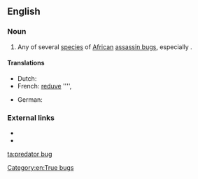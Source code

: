 ==English==
{{rfi|en}}
{{wikipedia/test|missing=true}}
{{wikispecies|Platymeris rhadamanthus}}

===Noun===
{{en-noun|head=[[predator]] [[bug]]}}

# Any of several [[species]] of [[African]] [[assassin bug]]s, especially {{taxlink|Platymeris rhadamanthus|species|noshow=1}}.

====Translations====
{{trans-top|species}}
* Dutch: {{t|nl|roofwants|m}}
* French: [[reduve]] '''', {{t|fr|punaise assassin}}
{{trans-mid}}
* German: {{t|de|Raubwanze}}
{{trans-bottom}}

===External links===
* {{pedia|Platymeris}}
* {{specieslite|Platymeris}}

[[Category:en:True bugs]]

[[ta:predator bug]]